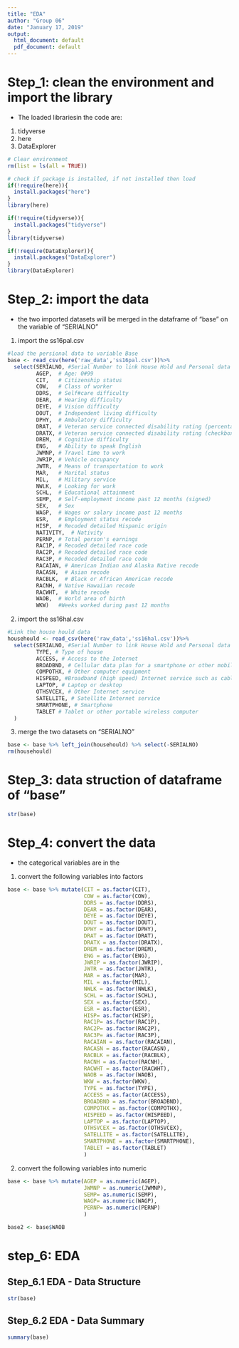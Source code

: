 ```yaml
---
title: "EDA"
author: "Group 06"
date: "January 17, 2019"
output:
  html_document: default
  pdf_document: default
---
```

# Step_1: clean the environment and import the library
* The loaded librariesin the code are:
1. tidyverse
2. here 
3. DataExplorer
```r
# Clear environment
rm(list = ls(all = TRUE))

# check if package is installed, if not installed then load
if(!require(here)){
  install.packages("here")
}
library(here)

if(!require(tidyverse)){
  install.packages("tidyverse")
}
library(tidyverse)

if(!require(DataExplorer)){
  install.packages("DataExplorer")
}
library(DataExplorer)
```

# Step_2: import the data
* the two imported datasets will be merged in the dataframe of "base" on the variable of "SERIALNO" 
1. import the ss16pal.csv
```r
#load the persional data to variable Base
base <- read_csv(here('raw_data','ss16pal.csv'))%>% 
  select(SERIALNO, #Serial Number to link House Hold and Personal data
         AGEP,  # Age: 0#99
         CIT,   # Citizenship status
         COW,   # Class of worker
         DDRS,  # Self#care difficulty
         DEAR,  # Hearing difficulty
         DEYE,  # Vision difficulty
         DOUT,  # Independent living difficulty
         DPHY,  # Ambulatory difficulty
         DRAT,  # Veteran service connected disability rating (percentage)
         DRATX, # Veteran service connected disability rating (checkbox)
         DREM,  # Cognitive difficulty
         ENG,   # Ability to speak English
         JWMNP, # Travel time to work
         JWRIP, # Vehicle occupancy
         JWTR,  # Means of transportation to work
         MAR,   # Marital status
         MIL,   # Military service
         NWLK,  # Looking for work
         SCHL,  # Educational attainment
         SEMP,  # Self-employment income past 12 months (signed)
         SEX,   # Sex
         WAGP,  # Wages or salary income past 12 months
         ESR,   # Employment status recode
         HISP,  # Recoded detailed Hispanic origin
         NATIVITY,  # Nativity
         PERNP, # Total person's earnings
         RAC1P, # Recoded detailed race code
         RAC2P, # Recoded detailed race code
         RAC3P, # Recoded detailed race code
         RACAIAN, # American Indian and Alaska Native recode
         RACASN,  # Asian recode
         RACBLK,  # Black or African American recode
         RACNH, # Native Hawaiian recode
         RACWHT,  # White recode
         WAOB,  # World area of birth
         WKW)   #Weeks worked during past 12 months
```

2. import the ss16hal.csv
```r
#Link the house hould data
househould <- read_csv(here('raw_data','ss16hal.csv'))%>% 
  select(SERIALNO, #Serial Number to link House Hold and Personal data
         TYPE, # Type of house
         ACCESS, # Access to the Internet
         BROADBND, # Cellular data plan for a smartphone or other mobile device
         COMPOTHX, # Other computer equipment
         HISPEED, #Broadband (high speed) Internet service such as cable, fiber optic, or DSL service
         LAPTOP, # Laptop or desktop
         OTHSVCEX, # Other Internet service
         SATELLITE, # Satellite Internet service
         SMARTPHONE, # Smartphone
         TABLET # Tablet or other portable wireless computer
  )

```

3. merge the two datasets on "SERIALNO"
```r
base <- base %>% left_join(househould) %>% select(-SERIALNO)
rm(househould)
```



# Step_3: data struction of dataframe of "base"
```r
str(base)
```


# Step_4: convert the data
* the categorical variables are in the 
1. convert the following variables into factors
```r
base <- base %>% mutate(CIT = as.factor(CIT),
                        COW = as.factor(COW),
                        DDRS = as.factor(DDRS),
                        DEAR = as.factor(DEAR),
                        DEYE = as.factor(DEYE),
                        DOUT = as.factor(DOUT),
                        DPHY = as.factor(DPHY),
                        DRAT = as.factor(DRAT),
                        DRATX = as.factor(DRATX),
                        DREM = as.factor(DREM),
                        ENG = as.factor(ENG),
                        JWRIP = as.factor(JWRIP),
                        JWTR = as.factor(JWTR),
                        MAR = as.factor(MAR),
                        MIL = as.factor(MIL),
                        NWLK = as.factor(NWLK),
                        SCHL = as.factor(SCHL),
                        SEX = as.factor(SEX),
                        ESR = as.factor(ESR),
                        HISP= as.factor(HISP),
                        RAC1P= as.factor(RAC1P),
                        RAC2P= as.factor(RAC2P),
                        RAC3P= as.factor(RAC3P),
                        RACAIAN = as.factor(RACAIAN),
                        RACASN = as.factor(RACASN),
                        RACBLK = as.factor(RACBLK),
                        RACNH = as.factor(RACNH),
                        RACWHT = as.factor(RACWHT),
                        WAOB = as.factor(WAOB),
                        WKW = as.factor(WKW),
                        TYPE = as.factor(TYPE),
                        ACCESS = as.factor(ACCESS),
                        BROADBND = as.factor(BROADBND),
                        COMPOTHX = as.factor(COMPOTHX),
                        HISPEED = as.factor(HISPEED),
                        LAPTOP = as.factor(LAPTOP),
                        OTHSVCEX = as.factor(OTHSVCEX),
                        SATELLITE = as.factor(SATELLITE),
                        SMARTPHONE = as.factor(SMARTPHONE),
                        TABLET = as.factor(TABLET)
                        )

```
2. convert the following variables into numeric
```r
base <- base %>% mutate(AGEP = as.numeric(AGEP),
                        JWMNP = as.numeric(JWMNP),
                        SEMP= as.numeric(SEMP),
                        WAGP= as.numeric(WAGP),
                        PERNP= as.numeric(PERNP)
                        )
```

```r
base2 <- base$WAOB
```


# step_6: EDA
## Step_6.1 EDA - Data Structure

```r
str(base)
```

## Step_6.2 EDA - Data Summary
```r
summary(base)
```

